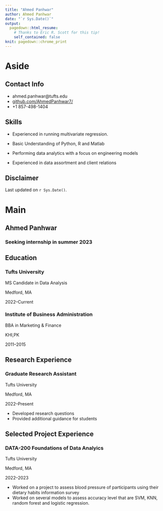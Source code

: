 ---
title: "Ahmed Panhwar"
author: Ahmed Panhwar
date: "`r Sys.Date()`"
output:
  pagedown::html_resume:
    # Thanks to Eric R. Scott for this tip! 
    self_contained: false
knit: pagedown::chrome_print
---

Aside
================================================================================
Contact Info {#contact}
--------------------------------------------------------------------------------

- <i class="fa fa-envelope"></i>ahmed.panhwar@tufts.edu
- <i class="fa fa-github"></i> [github.com/AhmedPanhwar7/](https://github.com/AhmedPanhwar7)
- <i class="fa fa-phone"></i> +1 857-498-1404


Skills {#skills}
--------------------------------------------------------------------------------

- Experienced in running multivariate regression. 

- Basic Understanding of Python, R and Matlab

- Performing data analytics with a focus on engineering models

- Experienced in data assortment and client relations




Disclaimer {#disclaimer}
--------------------------------------------------------------------------------

<!--This resume was made with the R package [**pagedown**](https://github.com/rstudio/pagedown).-->

Last updated on `r Sys.Date()`.



Main
================================================================================

Ahmed Panhwar {#title}
--------------------------------------------------------------------------------

### Seeking internship in summer 2023


Education {data-icon=graduation-cap data-concise=true}
--------------------------------------------------------------------------------

### Tufts University

MS Candidate in Data Analysis

Medford, MA

2022--Current


### Institute of Business Administration

BBA in Marketing & Finance

KHI,PK

2011--2015



Research Experience {data-icon=flask}
--------------------------------------------------------------------------------

### Graduate Research Assistant

Tufts University

Medford, MA

2022--Present

- Developed research questions 
- Provided additional guidance for students



Selected Project Experience {data-icon=chalkboard-teacher}
--------------------------------------------------------------------------------

### DATA-200 Foundations of Data Analyics 

Tufts University

Medford, MA

2022--2023

<!--::: concise-->
- Worked on a project to assess blood pressure of participants using their dietary habits information survey
- Worked on several models to assess accuracy level that are SVM, KNN, random forest and logistic regression.
<!--:::-->


